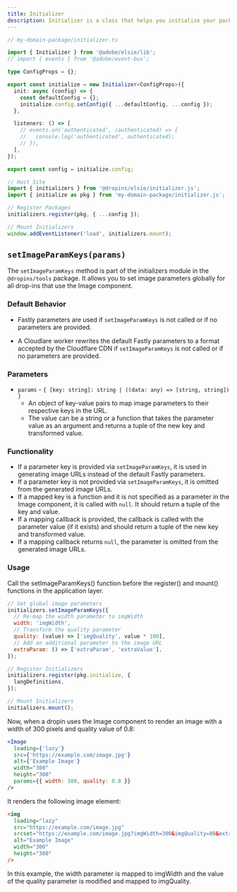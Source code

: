```yaml
---
title: Initializer
description: Initializer is a class that helps you initialize your package.
---
```



```typescript
// my-domain-package/initializer.ts

import { Initializer } from '@adobe/elsie/lib';
// import { events } from '@adobe/event-bus';

type ConfigProps = {};

export const initialize = new Initializer<ConfigProps>({
  init: async (config) => {
    const defaultConfig = {};
    initialize.config.setConfig({ ...defaultConfig, ...config });
  },

  listeners: () => [
    // events.on('authenticated', (authenticated) => {
    //   console.log('authenticated', authenticated);
    // }),
  ],
});

export const config = initialize.config;
```

```typescript
// Host Site
import { initializers } from '@dropins/elsie/initializer.js';
import { initialize as pkg } from 'my-domain-package/initializer.js';

// Register Packages
initializers.register(pkg, { ...config });

// Mount Initializers
window.addEventListener('load', initializers.mount);
```

## `setImageParamKeys(params)`

The `setImageParamKeys` method is part of the initializers module in the `@dropins/tools` package.
It allows you to set image parameters globally for all drop-ins that use the Image component.

### Default Behavior

- <Badge tooltip="Applies to Adobe Commerce on Cloud projects (Adobe-managed PaaS infrastructure) and on-premises projects only." text="PaaS only" variant="note" href="https://experienceleague.adobe.com/en/docs/commerce/user-guides/product-solutions" /> Fastly parameters are used if `setImageParamKeys` is not called or if no parameters are provided.

- <Badge tooltip="Applies to Adobe Commerce as a Cloud Service and Adobe Commerce Optimizer projects only (Adobe-managed SaaS infrastructure)." text="SaaS only" variant="success" href="https://experienceleague.adobe.com/en/docs/commerce/user-guides/product-solutions" /> A Cloudlare worker rewrites the default Fastly parameters to a format accepted by the Cloudflare CDN if `setImageParamKeys` is not called or if no parameters are provided.

### Parameters

- `params` - `{ [key: string]: string | ((data: any) => [string, string]) }`
  - An object of key-value pairs to map image parameters to their respective keys in the URL.
  - The value can be a string or a function that takes the parameter value as an argument and returns a tuple of the new key and transformed value.

### Functionality

- If a parameter key is provided via `setImageParamKeys`, it is used in generating image URLs instead of the default Fastly parameters.
- If a parameter key is not provided via `setImageParamKeys`, it is omitted from the generated image URLs.
- If a mapped key is a function and it is not specified as a parameter in the Image component, it is called with `null`. It should return a tuple of the key and value.
- If a mapping callback is provided, the callback is called with the parameter value (if it exists) and should return a tuple of the new key and transformed value.
- If a mapping callback returns `null`, the parameter is omitted from the generated image URLs.

### Usage

Call the setImageParamKeys() function before the register() and mount() functions in the application layer.

```javascript
// Set global image parameters
initializers.setImageParamKeys({
  // Re-map the width parameter to imgWidth
  width: 'imgWidth',
  // Transform the quality parameter
  quality: (value) => ['imgQuality', value * 100],
  // Add an additional parameter to the image URL
  extraParam: () => ['extraParam', 'extraValue'],
});

// Register Initializers
initializers.register(pkg.initialize, {
  langDefinitions,
});

// Mount Initializers
initializers.mount();
```

Now, when a dropin uses the Image component to render an image with a width of 300 pixels and quality value of 0.8:

```jsx
<Image
  loading={'lazy'}
  src={'https://example.com/image.jpg'}
  alt={'Example Image'}
  width="300"
  height="300"
  params={{ width: 300, quality: 0.8 }}
/>
```

It renders the following image element:

```html
<img
  loading="lazy"
  src="https://example.com/image.jpg"
  srcset="https://example.com/image.jpg?imgWidth=300&imgQuality=80&extraParam=extraValue 768w, https://example.com/image.jpg?imgWidth=300&imgQuality=80&extraParam=extraValue 1024w, https://example.com/image.jpg?imgWidth=300&imgQuality=80&extraParam=extraValue 1366w, https://example.com/image.jpg?imgWidth=300&imgQuality=80&extraParam=extraValue 1920w"
  alt="Example Image"
  width="300"
  height="300"
/>
```

In this example, the width parameter is mapped to imgWidth and the value of the quality parameter is modified and mapped to imgQuality.
